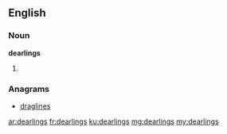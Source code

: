 ==English==

===Noun===
'''dearlings'''

# {{plural of|dearling}}

===Anagrams===
* [[draglines#English|draglines]]

[[ar:dearlings]]
[[fr:dearlings]]
[[ku:dearlings]]
[[mg:dearlings]]
[[my:dearlings]]